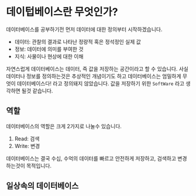 # 데이텁베이스란 무엇인가?
데이터베이스를 공부하기전 먼저 데이터에 대한 정의부터 시작하겠습니다.

* 데이터: 관찰의 결과로 나타난 정량적 혹은 정석정인 실제 <R>값</R>
* 정보: 데이터에 의미를 부여한 것
* 지식: 사물이나 현상에 대한 이해

자연스럽게 데이터베이스는 데이터, 즉 값을 저장하는 공간이라고 할 수 있습니다. 사실 데이터나 정보를 정의하는것은 추상적인 개념이기도 하고 데이터베이스는 엄밀하게 무엇이 데이터베이스다! 라고 정의돼지 않았습니다. 값을 저장하기 위한 `SoftWare` 라고 생각하면 될것 같습니다.



## 역할
데이터베이스의 역할은 크게 2가지로 나눌수 있습니다.

1. Read: 검색
2. Write: 변경

데이터베이스는 결국 수십, 수억의 데이터를 빠르고 안전하게 저장하고, 검색하고 변경하는것이 목적입니다.

## 일상속의 데이터베이스




